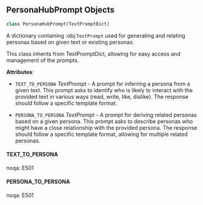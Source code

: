 <a id="camel.prompts.persona_hub"></a>

<a id="camel.prompts.persona_hub.PersonaHubPrompt"></a>

## PersonaHubPrompt Objects

```python
class PersonaHubPrompt(TextPromptDict)
```

A dictionary containing :obj:`TextPrompt` used for generating and
relating personas based on given text or existing personas.

This class inherits from TextPromptDict, allowing for easy access and
management of the prompts.

**Attributes**:

- `TEXT_TO_PERSONA` _TextPrompt_ - A prompt for inferring a persona from a
  given text. This prompt asks to identify who is likely to interact
  with the provided text in various ways (read, write, like,
  dislike). The response should follow a specific template format.
  
- `PERSONA_TO_PERSONA` _TextPrompt_ - A prompt for deriving related personas
  based on a given persona. This prompt asks to describe personas who
  might have a close relationship with the provided persona. The
  response should follow a specific template format, allowing for
  multiple related personas.

<a id="camel.prompts.persona_hub.PersonaHubPrompt.TEXT_TO_PERSONA"></a>

#### TEXT\_TO\_PERSONA

noqa: E501

<a id="camel.prompts.persona_hub.PersonaHubPrompt.PERSONA_TO_PERSONA"></a>

#### PERSONA\_TO\_PERSONA

noqa: E501


